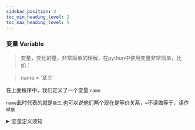 ```yaml
---
sidebar_position: 3
toc_min_heading_level: 2
toc_max_heading_level: 5
---
```


### 变量 Variable

> 变量，变化的量。非常简单的理解，在python中使用变量非常简单，比如：

> name = '章三'

在上面程序中，我们定义了一个<Highcolor color='green'>变量  </Highcolor>`name`

`name`此时代表的就是`章三`,也可以说他们两个现在是等价关系，`=`不读做等于，读作`赋值`

<details>
  <summary>变量定义须知</summary>
  * 只能包含数字`(0-9)`，字母`(a-z,A-Z)`，下划线`_`。
  * 只能以字母或者下划线开头。
  * 变量名之间不能包含空格比如`class name`是不合法的，可以用下划线`class_name`
  > 在python3中变量名还可以包含其他Unicode字符，例如中文字符，但是我们<Highcolor color='red'>不推荐使用中文</Highcolor>
</details>